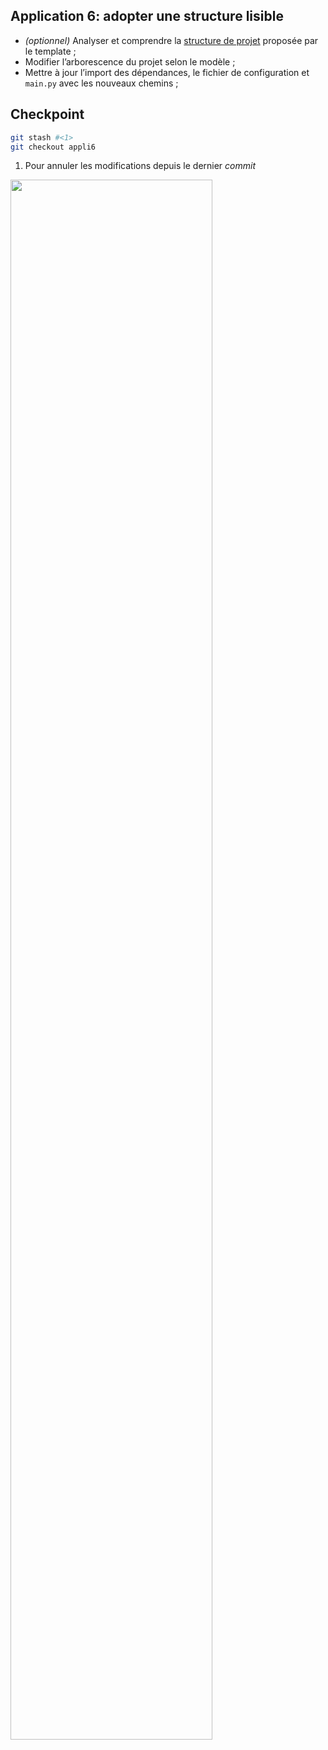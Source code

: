 ::: {.callout-tip}

## Application 6: adopter une structure lisible

- _(optionnel)_ Analyser et comprendre la [structure de projet](https://drivendata.github.io/cookiecutter-data-science/#directory-structure) proposée par le template ;
- Modifier l'arborescence du projet selon le modèle ;
- Mettre à jour l'import des dépendances, le fichier de configuration et `main.py` avec les nouveaux chemins ;
:::


::: {.callout-caution collapse="true"}
## Checkpoint

```.bash
git stash #<1>
git checkout appli6
```
1. Pour annuler les modifications depuis le dernier _commit_


![](/checkpoint.jpg){width=80% fig-align="center"}


:::

